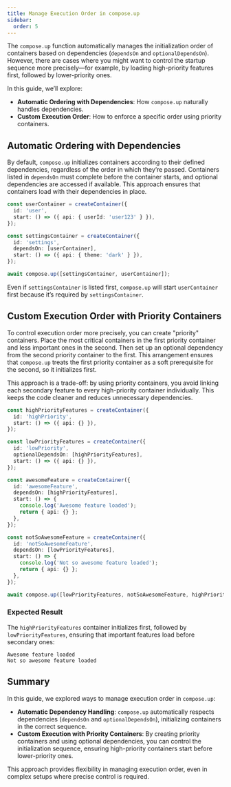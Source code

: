 ```yaml
---
title: Manage Execution Order in compose.up
sidebar:
  order: 5
---
```


The `compose.up` function automatically manages the initialization order of containers based on dependencies (`dependsOn` and `optionalDependsOn`). However, there are cases where you might want to control the startup sequence more precisely—for example, by loading high-priority features first, followed by lower-priority ones.

In this guide, we’ll explore:

- **Automatic Ordering with Dependencies**: How `compose.up` naturally handles dependencies.
- **Custom Execution Order**: How to enforce a specific order using priority containers.

## Automatic Ordering with Dependencies

By default, `compose.up` initializes containers according to their defined dependencies, regardless of the order in which they’re passed. Containers listed in `dependsOn` must complete before the container starts, and optional dependencies are accessed if available. This approach ensures that containers load with their dependencies in place.

```ts
const userContainer = createContainer({
  id: 'user',
  start: () => ({ api: { userId: 'user123' } }),
});

const settingsContainer = createContainer({
  id: 'settings',
  dependsOn: [userContainer],
  start: () => ({ api: { theme: 'dark' } }),
});

await compose.up([settingsContainer, userContainer]);
```

Even if `settingsContainer` is listed first, `compose.up` will start `userContainer` first because it’s required by `settingsContainer`.

## Custom Execution Order with Priority Containers

To control execution order more precisely, you can create "priority" containers. Place the most critical containers in the first priority container and less important ones in the second. Then set up an optional dependency from the second priority container to the first. This arrangement ensures that `compose.up` treats the first priority container as a soft prerequisite for the second, so it initializes first.

This approach is a trade-off: by using priority containers, you avoid linking each secondary feature to every high-priority container individually. This keeps the code cleaner and reduces unnecessary dependencies.

```ts
const highPriorityFeatures = createContainer({
  id: 'highPriority',
  start: () => ({ api: {} }),
});

const lowPriorityFeatures = createContainer({
  id: 'lowPriority',
  optionalDependsOn: [highPriorityFeatures],
  start: () => ({ api: {} }),
});

const awesomeFeature = createContainer({
  id: 'awesomeFeature',
  dependsOn: [highPriorityFeatures],
  start: () => {
    console.log('Awesome feature loaded');
    return { api: {} };
  },
});

const notSoAwesomeFeature = createContainer({
  id: 'notSoAwesomeFeature',
  dependsOn: [lowPriorityFeatures],
  start: () => {
    console.log('Not so awesome feature loaded');
    return { api: {} };
  },
});

await compose.up([lowPriorityFeatures, notSoAwesomeFeature, highPriorityFeatures, awesomeFeature]);
```

### Expected Result

The `highPriorityFeatures` container initializes first, followed by `lowPriorityFeatures`, ensuring that important features load before secondary ones:

```
Awesome feature loaded
Not so awesome feature loaded
```

## Summary

In this guide, we explored ways to manage execution order in `compose.up`:

- **Automatic Dependency Handling**: `compose.up` automatically respects dependencies (`dependsOn` and `optionalDependsOn`), initializing containers in the correct sequence.
- **Custom Execution with Priority Containers**: By creating priority containers and using optional dependencies, you can control the initialization sequence, ensuring high-priority containers start before lower-priority ones.

This approach provides flexibility in managing execution order, even in complex setups where precise control is required.
